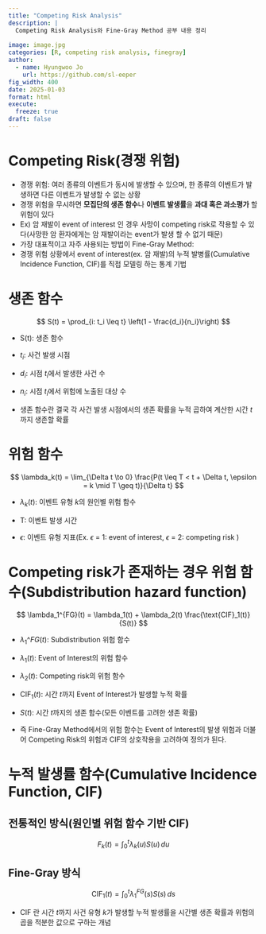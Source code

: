 ```yaml
---
title: "Competing Risk Analysis"
description: |
  Competing Risk Analysis와 Fine-Gray Method 공부 내용 정리
  
image: image.jpg
categories: [R, competing risk analysis, finegray]
author:
  - name: Hyungwoo Jo
    url: https://github.com/sl-eeper
fig_width: 400
date: 2025-01-03
format: html
execute:
  freeze: true
draft: false
---
```


# Competing Risk(경쟁 위험)

-   경쟁 위험: 여러 종류의 이벤트가 동시에 발생할 수 있으며, 한 종류의 이벤트가 발생하면 다른 이벤트가 발생할 수 없는 상황
-   경쟁 위험을 무시하면 **모집단의 생존 함수**나 **이벤트 발생률**을 **과대 혹은 과소평가** 할 위험이 있다
-   Ex) 암 재발이 event of interest 인 경우 사망이 competing risk로 작용할 수 있다(사망한 암 환자에게는 암 재발이라는 event가 발생 할 수 없기 때문)
-   가장 대표적이고 자주 사용되는 방법이 Fine-Gray Method: 
-   경쟁 위험 상황에서 event of interest(ex. 암 재발)의 누적 발병률(Cumulative Incidence Function, CIF)를 직접 모델링 하는 통계 기법

# 생존 함수

$$
S(t) = \prod_{i: t_i \leq t} \left(1 - \frac{d_i}{n_i}\right)
$$

-   S(t): 생존 함수\

-   $t_i$: 사건 발생 시점\

-   $d_i$: 시점 $t_i$에서 발생한 사건 수\

-   $n_i$: 시점 $t_i$에서 위험에 노출된 대상 수\

-   생존 함수란 결국 각 사건 발생 시점에서의 생존 확률을 누적 곱하여 계산한 시간 $t$까지 생존할 확률

# 위험 함수

$$
  \lambda_k(t) = \lim_{\Delta t \to 0} \frac{P(t \leq T < t + \Delta t, \epsilon = k \mid T \geq t)}{\Delta t}
  $$

-   $\lambda_k(t)$: 이벤트 유형 $k$의 원인별 위험 함수\

-   T: 이벤트 발생 시간\

-   $\epsilon$: 이벤트 유형 지표(Ex. $\epsilon$ = 1: event of interest, $\epsilon$ = 2: competing risk )

# Competing risk가 존재하는 경우 위험 함수(Subdistribution hazard function)

$$
\lambda_1^{FG}(t) = \lambda_1(t) + \lambda_2(t) \frac{\text{CIF}_1(t)}{S(t)}
$$

-   $\lambda_1\^{FG}(t)$: Subdistribution 위험 함수\

-   $\lambda_1(t)$: Event of Interest의 위험 함수\

-   $\lambda_2(t)$: Competing risk의 위험 함수\

-   $\text{CIF}_1(t)$: 시간 $t$까지 Event of Interest가 발생할 누적 확률\

-   $S(t)$: 시간 $t$까지의 생존 함수(모든 이벤트를 고려한 생존 확률)

-   즉 Fine-Gray Method에서의 위험 함수는 Event of Interest의 발생 위험과 더불어 Competing Risk의 위험과 CIF의 상호작용을 고려하여 정의가 된다.

# 누적 발생률 함수(Cumulative Incidence Function, CIF)

## 전통적인 방식(원인별 위험 함수 기반 CIF)

$$
F_k(t) = \int_{0}^{t} \lambda_k(u) S(u) \, du
$$

## Fine-Gray 방식

$$
\text{CIF}_1(t) = \int_{0}^{t} \lambda_1^{FG}(s) S(s) \, ds
$$ 

- CIF 란 시간 $t$까지 사건 유형 $k$가 발생할 누적 발생률을 시간별 생존 확률과 위험의 곱을 적분한 값으로 구하는 개념  




